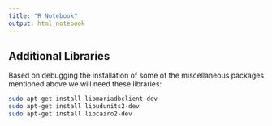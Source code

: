 ```yaml
---
title: "R Notebook"
output: html_notebook
---
```


## Additional Libraries
Based on debugging the installation of some of the miscellaneous packages mentioned above we will need these libraries:
```bash
sudo apt-get install libmariadbclient-dev
sudo apt-get install libudunits2-dev
sudo apt-get install libcairo2-dev
```